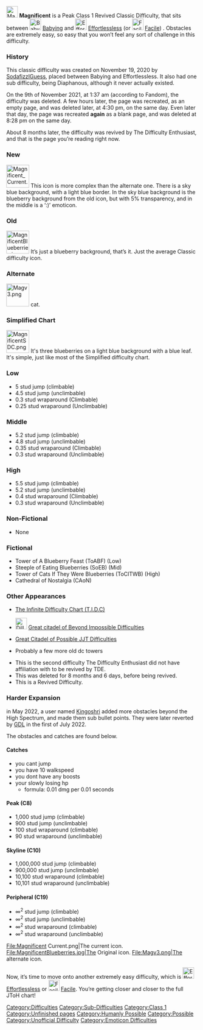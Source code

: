 {{Background|File=Blewburrys.png}}
{{Classic}}
{{Humanly Possible}}{{NewHeader-Dynamic||text=What is [[File:Magnificent Current.png|30x30px]] Magnificent?}}
{{NewDifficultyInfobox|title1=[[File:Magnificent Current.png|30x30px]] Magnificent
|image1=<gallery>
File:Magnificent Current.png | Current
File:MagnificentBlueberries.jpg | Old
File:Magv3.png | Alternate (creator approved)
File:MagnificentSDC.png | Simplified Difficulty Chart Icon
</gallery>|caption1=Mmm, yummy!|class=[[:Category:Class 1|Peak Class 1]]|type=Revived Classic Difficulty|previous=[[File:BabyingSDC.png|30x30px]] [[Babying]]|next=[[File:EffortlesslessIconOoIDC.png|30x30px]] [[Effortlessless]]|difficulty_range=Baseline - Peak|creator(s)=SodafizzIGuess (Original Difficulty Creator)
[[User:Viranenthusiast|Viranenthusiast]] (Reviver)|date_added=11/19/20 (Original Page Creation Date)|date_removed=09/11/2021 (First, Second and Third Deletion)|removal_reason=Goodbye. (First Deletion)
For each empty page you make, is an extra day on your block when you get one. (Second Deletion)
N/A (Third Deletion)|revival_date=15/07/2022|prior_previous=[[File:Babying.jpg|30x30px]] [[w:c:extended-jtoh:Babying|Babying]]|prior_next={{Class0Difficulties|Effortlessless}} [[Effortlessless]]
[[Mature]] (Sub Difficulty)|previous_sub_difficulty(ies)=[[Diaphanous]] (Doesn’t exist)
|decal_id=
*New: [https://www.roblox.com/library/13930255116 13930255116]
*Old: [https://www.roblox.com/library/13930274896 13930274896]
* Alt: [https://www.roblox.com/library/14410790622 14410790622]
* Simplified: [https://create.roblox.com/store/asset/102220988293259/Magnificent 102220988293259]
|rating=-1.66|alt_next=[[File:Facile1.png|30x30px]] [[Facile]]|sub_difficulty(ies)=|main_difficulty={{File:Babying.jpg|30x30px}} [[Babying]]}}
[[File:Magnificent Current.png|30x30px]] '''Magnificent''' is a Peak Class 1 Revived Classic Difficulty, that sits between [[File:BabyingSDC.png|30px]] [[Babying]] and [[File:EffortlesslessIconOoIDC.png|30x30px]] [[Effortlessless]] (or [[File:Facile1.png|30x30px]] [[Facile]]) . Obstacles are extremely easy, so easy that you won’t feel any sort of challenge in this difficulty. 

===History===
This classic difficulty was created on November 19, 2020 by [[User:SodafizzIGuess|<bdi>SodafizzIGuess</bdi>]], placed between Babying and Effortlessless. It also had one sub difficulty, being Diaphanous, although it never actually existed. 

On the 9th of November 2021, at 1:37 am (according to Fandom), the difficulty was deleted. A few hours later, the page was recreated, as an empty page, and was deleted later, at 4:30 pm, on the same day. Even later that day, the page was recreated '''again''' as a blank page, and was deleted at 8:28 pm on the same day.

About 8 months later, the difficulty was revived by The Difficulty Enthusiast, and that is the page you’re reading right now.
{{NewHeader-Dynamic||text=Icon Representations}}
===New===
[[File:Magnificent Current.png|center|frameless|60x60px]]
This icon is more complex than the alternate one. There is a sky blue background, with a light blue border. In the sky blue background is the blueberry background from the old icon, but with 5% transparency, and in the middle is a ‘:)’ emoticon.
===Old===
[[File:MagnificentBlueberries.jpg|center|frameless|60x60px]]
It’s just a blueberry background, that’s it. Just the average Classic difficulty icon.
===Alternate===
[[File:Magv3.png|center|frameless|60x60px]]
cat.
===Simplified Chart===
[[File:MagnificentSDC.png|center|frameless|60x60px]]
It's three blueberries on a light blue background with a blue leaf. It's simple, just like most of the Simplified difficulty chart.
{{NewHeader-Dynamic|text=Obstacles}}

===Low===

*5 stud jump (climbable)
*4.5 stud jump (unclimbable)
*0.3 stud wraparound (Climbable)
*0.25 stud wraparound (Unclimbable)

===Middle===

*5.2 stud jump (climbable)
*4.8 stud jump (unclimbable)
*0.35 stud wraparound (Climbable)
*0.3 stud wraparound (Unclimbable)

===High===

*5.5 stud jump (climbable)
*5.2 stud jump (unclimbable)
*0.4 stud wraparound (Climbable)
*0.3 stud wraparound (Unclimbable)
{{NewHeader-Dynamic|text=Towers with this difficulty}}

===Non-Fictional===

*None

===Fictional===

*Tower of A Blueberry Feast (ToABF) (Low)
*Steeple of Eating Blueberries (SoEB) (Mid)
*Tower of Cats If They Were Blueberries (ToCITWB) (High)
*Cathedral of Nostalgia (CAoN)

===Other Appearances===

*{{Class25Difficulties|The Final Difficulty.}} [[The Infinite Difficulty Chart (T.I.D.C)]]
*[[File:DillyImpossibleRemake.png|30x30px]] [[Great Citadel of Beyond Impossible Difficulties|Great citadel of Beyond Impossible Difficulties]]
*{{Class3Difficulties|Insane}} [[Great Citadel of Possible JJT Difficulties]]
*Probably a few more old dc towers
{{NewHeader-Dynamic|text=Trivia}}

*This is the second difficulty The Difficulty Enthusiast did not have affiliation with to be revived by TDE.
*This was deleted for 8 months and 6 days, before being revived.
*This is a Revived Difficulty.
===Harder Expansion===
in May 2022, a user named [[User:Kingoshri2020|Kingoshri]] added more obstacles beyond the High Spectrum, and made them sub bullet points. They were later reverted by [[User:GDL3344|GDL]] in the first of July 2022.

The obstacles and catches are found below.
====Catches====
*you cant jump
*you have 10 walkspeed
*you dont have any boosts
*your slowly losing hp
**formula: 0.01 dmg per 0.01 seconds
====Peak (C8)====
*1,000 stud jump (climbable)
*900 stud jump (unclimbable)
*100 stud wraparound (climbable)
*90 stud wraparound (unclimbable)
====Skyline (C10)====
*1,000,000 stud jump (climbable)
*900,000 stud jump (unclimbable)
*10,100 stud wraparound (climbable)
*10,101 stud wraparound (unclimbable)
====Peripheral (C19)====
*∞<sup>2</sup> stud jump (climbable)
*∞<sup>2</sup> stud jump (unclimbable)
*∞<sup>2</sup> stud wraparound (climbable)
*∞<sup>2</sup> stud wraparound (unclimbable)
{{NewHeader-Dynamic|text=Gallery}}<gallery>
File:Magnificent Current.png|The current icon.
File:MagnificentBlueberries.jpg|The Original icon.
File:Magv3.png|The alternate icon.
</gallery>{{NewHeader-Dynamic|text=Continuing on from this point}}
Now, it’s time to move onto another extremely easy difficulty, which is [[File:EffortlesslessIconOoIDC.png|30x30px]] [[Effortlessless]] or [[File:Facile1.png|29x29px]] [[Facile]]. You’re getting closer and closer to the full JToH chart!
{{DifficultiesNavbox}}
[[Category:Difficulties]]
[[Category:Sub-Difficulties]]
[[Category:Class 1]]
[[Category:Unfinished pages]]
[[Category:Humanly Possible]]
[[Category:Possible]]
[[Category:Unofficial Difficulty]]
[[Category:Emoticon Difficulties]]